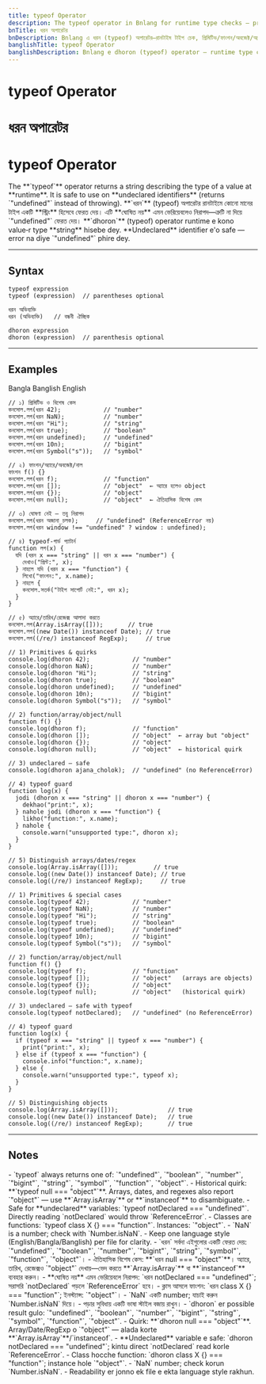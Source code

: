 ```yaml
---
title: typeof Operator
description: The typeof operator in Bnlang for runtime type checks — primitives, functions, objects, arrays, null, symbol, bigint, undeclared safety, and common pitfalls.
bnTitle: ধরন অপারেটর
bnDescription: Bnlang এ ধরন (typeof) অপারেটর—রানটাইম টাইপ চেক, প্রিমিটিভ/ফাংশন/অবজেক্ট/অ্যারেসহ, undeclared নিরাপত্তা ও বিশেষ কেস।
banglishTitle: typeof Operator
banglishDescription: Bnlang e dhoron (typeof) operator — runtime type checks, quirks (null/object), and best practices.
---
```


# <I18nEnglish>typeof Operator</I18nEnglish>
# <I18nBangla>ধরন অপারেটর</I18nBangla>
# <I18nBanglish>typeof Operator</I18nBanglish>

<I18nEnglish>
The **`typeof`** operator returns a string describing the type of a value at **runtime**.  
It is safe to use on **undeclared identifiers** (returns `"undefined"` instead of throwing).
</I18nEnglish>

<I18nBangla>
**`ধরন`** (typeof) অপারেটর রানটাইমে কোনো মানের টাইপ একটি **স্ট্রিং** হিসেবে ফেরত দেয়।  
এটি **ঘোষিত নয়** এমন ভেরিয়েবলেও নিরাপদ—ত্রুটি না দিয়ে `"undefined"` ফেরত দেয়।
</I18nBangla>

<I18nBanglish>
**`dhoron`** (typeof) operator runtime e kono value‑r type **string** hisebe dey.  
**Undeclared** identifier e'o safe — error na diye `"undefined"` phire dey.
</I18nBanglish>

---

## Syntax

<I18nEnglish>

```bnl
typeof expression
typeof (expression)  // parentheses optional
```
</I18nEnglish>

<I18nBangla>

```bnl
ধরন অভিব্যক্তি
ধরন (অভিব্যক্তি)   // বন্ধনী ঐচ্ছিক
```
</I18nBangla>

<I18nBanglish>

```bnl
dhoron expression
dhoron (expression)  // parenthesis optional
```
</I18nBanglish>

---

## Examples

<Tabs defaultValue="bangla" className="w-full">
  <TabsList>
    <TabsTrigger value="bangla">Bangla</TabsTrigger>
    <TabsTrigger value="banglish">Banglish</TabsTrigger>
    <TabsTrigger value="english">English</TabsTrigger>
  </TabsList>

  <TabsContent value="bangla">

```bnl
// ১) প্রিমিটিভ ও বিশেষ কেস
কনসোল.লগ(ধরন 42);            // "number"
কনসোল.লগ(ধরন NaN);           // "number"
কনসোল.লগ(ধরন "Hi");          // "string"
কনসোল.লগ(ধরন true);          // "boolean"
কনসোল.লগ(ধরন undefined);     // "undefined"
কনসোল.লগ(ধরন 10n);           // "bigint"
কনসোল.লগ(ধরন Symbol("s"));   // "symbol"

// ২) ফাংশন/অ্যারে/অবজেক্ট/নাল
ফাংশন f() {}
কনসোল.লগ(ধরন f);             // "function"
কনসোল.লগ(ধরন []);            // "object"  ← অ্যারে হলেও object
কনসোল.লগ(ধরন {});            // "object"
কনসোল.লগ(ধরন null);          // "object"  ← ঐতিহাসিক বিশেষ কেস

// ৩) ঘোষণা নেই — তবু নিরাপদ
কনসোল.লগ(ধরন অজানা_চলক);     // "undefined" (ReferenceError নয়)
কনসোল.লগ(ধরন window !== "undefined" ? window : undefined);

// ৪) typeof‑গার্ড প্যাটার্ন
function লগ(x) {
  যদি (ধরন x === "string" || ধরন x === "number") {
    দেখাও("প্রিন্ট:", x);
  } নাহলে যদি (ধরন x === "function") {
    লিখো("ফাংশন:", x.name);
  } নাহলে {
    কনসোল.সতর্ক("টাইপ সাপোর্ট নেই:", ধরন x);
  }
}

// ৫) অ্যারে/তারিখ/রেজেক্স আলাদা করতে
কনসোল.লগ(Array.isArray([]));       // true
কনসোল.লগ((new Date()) instanceof Date); // true
কনসোল.লগ((/re/) instanceof RegExp);     // true
```
  </TabsContent>

  <TabsContent value="banglish">

```bnl
// 1) Primitives & quirks
console.log(dhoron 42);            // "number"
console.log(dhoron NaN);           // "number"
console.log(dhoron "Hi");          // "string"
console.log(dhoron true);          // "boolean"
console.log(dhoron undefined);     // "undefined"
console.log(dhoron 10n);           // "bigint"
console.log(dhoron Symbol("s"));   // "symbol"

// 2) function/array/object/null
function f() {}
console.log(dhoron f);             // "function"
console.log(dhoron []);            // "object"  ← array but "object"
console.log(dhoron {});            // "object"
console.log(dhoron null);          // "object"  ← historical quirk

// 3) undeclared — safe
console.log(dhoron ajana_cholok);  // "undefined" (no ReferenceError)

// 4) typeof guard
function log(x) {
  jodi (dhoron x === "string" || dhoron x === "number") {
    dekhao("print:", x);
  } nahole jodi (dhoron x === "function") {
    likho("function:", x.name);
  } nahole {
    console.warn("unsupported type:", dhoron x);
  }
}

// 5) Distinguish arrays/dates/regex
console.log(Array.isArray([]));          // true
console.log((new Date()) instanceof Date); // true
console.log((/re/) instanceof RegExp);     // true
```
  </TabsContent>

  <TabsContent value="english">

```bnl
// 1) Primitives & special cases
console.log(typeof 42);            // "number"
console.log(typeof NaN);           // "number"
console.log(typeof "Hi");          // "string"
console.log(typeof true);          // "boolean"
console.log(typeof undefined);     // "undefined"
console.log(typeof 10n);           // "bigint"
console.log(typeof Symbol("s"));   // "symbol"

// 2) function/array/object/null
function f() {}
console.log(typeof f);             // "function"
console.log(typeof []);            // "object"   (arrays are objects)
console.log(typeof {});            // "object"
console.log(typeof null);          // "object"   (historical quirk)

// 3) undeclared — safe with typeof
console.log(typeof notDeclared);   // "undefined" (no ReferenceError)

// 4) typeof guard
function log(x) {
  if (typeof x === "string" || typeof x === "number") {
    print("print:", x);
  } else if (typeof x === "function") {
    console.info("function:", x.name);
  } else {
    console.warn("unsupported type:", typeof x);
  }
}

// 5) Distinguishing objects
console.log(Array.isArray([]));              // true
console.log((new Date()) instanceof Date);   // true
console.log((/re/) instanceof RegExp);       // true
```
  </TabsContent>
</Tabs>

---

## Notes

<I18nEnglish>
- `typeof` always returns one of: `"undefined"`, `"boolean"`, `"number"`, `"bigint"`, `"string"`, `"symbol"`, `"function"`, `"object"`.  
- Historical quirk: **`typeof null === "object"`**. Arrays, dates, and regexes also report `"object"` — use **`Array.isArray`** or **`instanceof`** to disambiguate.  
- Safe for **undeclared** variables: `typeof notDeclared === "undefined"`. Directly reading `notDeclared` would throw `ReferenceError`.  
- Classes are functions: `typeof class X {} === "function"`. Instances: `"object"`.  
- `NaN` is a number; check with `Number.isNaN`.  
- Keep one language style (English/Bangla/Banglish) per file for clarity.
</I18nEnglish>

<I18nBangla>
- `ধরন` সর্বদা এইগুলোর একটি ফেরত দেয়: `"undefined"`, `"boolean"`, `"number"`, `"bigint"`, `"string"`, `"symbol"`, `"function"`, `"object"`।  
- ঐতিহাসিক বিশেষ কেস: **`ধরন null === "object"`**। অ্যারে, তারিখ, রেজেক্সও `"object"` দেখায়—ভেদ করতে **`Array.isArray`** বা **`instanceof`** ব্যবহার করুন।  
- **ঘোষিত নয়** এমন ভেরিয়েবলে নিরাপদ: `ধরন notDeclared === "undefined"`; সরাসরি `notDeclared` পড়লে `ReferenceError` হবে।  
- ক্লাস আসলে ফাংশন: `ধরন class X {} === "function"`; ইনস্ট্যান্স: `"object"`।  
- `NaN` একটি number; যাচাই করুন `Number.isNaN` দিয়ে।  
- পড়ার সুবিধায় একটি ভাষা স্টাইল বজায় রাখুন।
</I18nBangla>

<I18nBanglish>
- `dhoron` er possible result gulo: `"undefined"`, `"boolean"`, `"number"`, `"bigint"`, `"string"`, `"symbol"`, `"function"`, `"object"`.  
- Quirk: **`dhoron null === "object"`**. Array/Date/RegExp o `"object"` — alada korte **`Array.isArray`**/`instanceof`.  
- **Undeclared** variable e safe: `dhoron notDeclared === "undefined"`; kintu direct `notDeclared` read korle `ReferenceError`.  
- Class hocche function: `dhoron class X {} === "function"`; instance hole `"object"`.  
- `NaN` number; check korun `Number.isNaN`.  
- Readability er jonno ek file e ekta language style rakhun.
</I18nBanglish>
